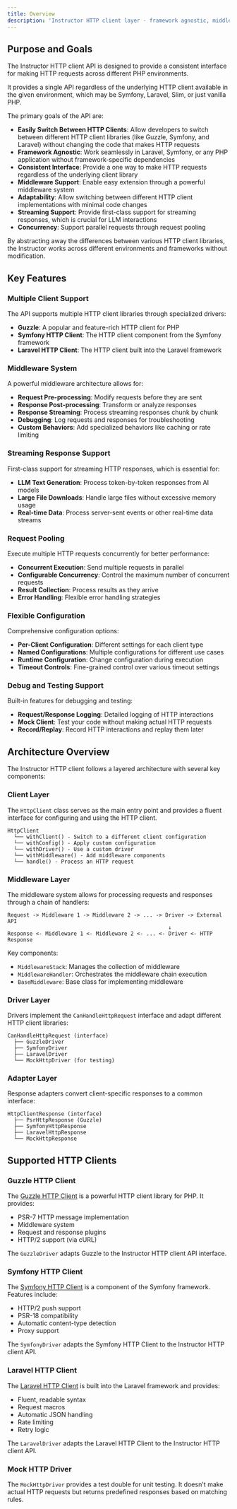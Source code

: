 ```yaml
---
title: Overview
description: 'Instructor HTTP client layer - framework agnostic, middleware support, and streaming capabilities.'
---
```


## Purpose and Goals

The Instructor HTTP client API is designed to provide a consistent interface for making HTTP requests across different PHP environments.

It provides a single API regardless of the underlying HTTP client available in the given environment, which may be Symfony, Laravel, Slim, or just vanilla PHP.

The primary goals of the API are:

- **Easily Switch Between HTTP Clients**: Allow developers to switch between different HTTP client libraries (like Guzzle, Symfony, and Laravel) without changing the code that makes HTTP requests
- **Framework Agnostic**: Work seamlessly in Laravel, Symfony, or any PHP application without framework-specific dependencies
- **Consistent Interface**: Provide a one way to make HTTP requests regardless of the underlying client library
- **Middleware Support**: Enable easy extension through a powerful middleware system
- **Adaptability**: Allow switching between different HTTP client implementations with minimal code changes
- **Streaming Support**: Provide first-class support for streaming responses, which is crucial for LLM interactions
- **Concurrency**: Support parallel requests through request pooling

By abstracting away the differences between various HTTP client libraries, the Instructor works across different environments and frameworks without modification.

## Key Features

### Multiple Client Support

The API supports multiple HTTP client libraries through specialized drivers:

- **Guzzle**: A popular and feature-rich HTTP client for PHP
- **Symfony HTTP Client**: The HTTP client component from the Symfony framework
- **Laravel HTTP Client**: The HTTP client built into the Laravel framework

### Middleware System

A powerful middleware architecture allows for:

- **Request Pre-processing**: Modify requests before they are sent
- **Response Post-processing**: Transform or analyze responses
- **Response Streaming**: Process streaming responses chunk by chunk
- **Debugging**: Log requests and responses for troubleshooting
- **Custom Behaviors**: Add specialized behaviors like caching or rate limiting

### Streaming Response Support

First-class support for streaming HTTP responses, which is essential for:

- **LLM Text Generation**: Process token-by-token responses from AI models
- **Large File Downloads**: Handle large files without excessive memory usage
- **Real-time Data**: Process server-sent events or other real-time data streams

### Request Pooling

Execute multiple HTTP requests concurrently for better performance:

- **Concurrent Execution**: Send multiple requests in parallel
- **Configurable Concurrency**: Control the maximum number of concurrent requests
- **Result Collection**: Process results as they arrive
- **Error Handling**: Flexible error handling strategies

### Flexible Configuration

Comprehensive configuration options:

- **Per-Client Configuration**: Different settings for each client type
- **Named Configurations**: Multiple configurations for different use cases
- **Runtime Configuration**: Change configuration during execution
- **Timeout Controls**: Fine-grained control over various timeout settings

### Debug and Testing Support

Built-in features for debugging and testing:

- **Request/Response Logging**: Detailed logging of HTTP interactions
- **Mock Client**: Test your code without making actual HTTP requests
- **Record/Replay**: Record HTTP interactions and replay them later


## Architecture Overview

The Instructor HTTP client follows a layered architecture with several key components:

### Client Layer

The `HttpClient` class serves as the main entry point and provides a fluent interface for configuring and using the HTTP client.

```
HttpClient
  └── withClient() - Switch to a different client configuration
  └── withConfig() - Apply custom configuration
  └── withDriver() - Use a custom driver
  └── withMiddleware() - Add middleware components
  └── handle() - Process an HTTP request
```

### Middleware Layer

The middleware system allows for processing requests and responses through a chain of handlers:

```
Request -> Middleware 1 -> Middleware 2 -> ... -> Driver -> External API
                                                   ↓
Response <- Middleware 1 <- Middleware 2 <- ... <- Driver <- HTTP Response
```

Key components:
- `MiddlewareStack`: Manages the collection of middleware
- `MiddlewareHandler`: Orchestrates the middleware chain execution
- `BaseMiddleware`: Base class for implementing middleware

### Driver Layer

Drivers implement the `CanHandleHttpRequest` interface and adapt different HTTP client libraries:

```
CanHandleHttpRequest (interface)
  ├── GuzzleDriver
  ├── SymfonyDriver
  ├── LaravelDriver
  └── MockHttpDriver (for testing)
```

### Adapter Layer

Response adapters convert client-specific responses to a common interface:

```
HttpClientResponse (interface)
  ├── PsrHttpResponse (Guzzle)
  ├── SymfonyHttpResponse
  ├── LaravelHttpResponse
  └── MockHttpResponse
```

## Supported HTTP Clients

### Guzzle HTTP Client

The [Guzzle HTTP Client](https://docs.guzzlephp.org/) is a powerful HTTP client library for PHP. It provides:

- PSR-7 HTTP message implementation
- Middleware system
- Request and response plugins
- HTTP/2 support (via cURL)

The `GuzzleDriver` adapts Guzzle to the Instructor HTTP client API interface.

### Symfony HTTP Client

The [Symfony HTTP Client](https://symfony.com/doc/current/http_client.html) is a component of the Symfony framework. Features include:

- HTTP/2 push support
- PSR-18 compatibility
- Automatic content-type detection
- Proxy support

The `SymfonyDriver` adapts the Symfony HTTP Client to the Instructor HTTP client API.

### Laravel HTTP Client

The [Laravel HTTP Client](https://laravel.com/docs/http-client) is built into the Laravel framework and provides:

- Fluent, readable syntax
- Request macros
- Automatic JSON handling
- Rate limiting
- Retry logic

The `LaravelDriver` adapts the Laravel HTTP Client to the Instructor HTTP client API.

### Mock HTTP Driver

The `MockHttpDriver` provides a test double for unit testing. It doesn't make actual HTTP requests but returns predefined responses based on matching rules.
